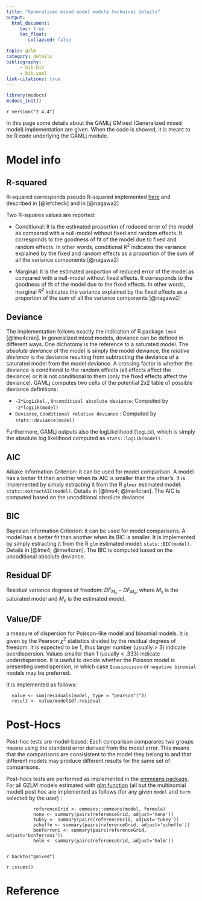 ```yaml
---
title: "Generalized mixed model module technical details"
output: 
  html_document:
     toc: true
     toc_float:
        collapsed: false

topic: gzlm
category: details
bibliography: 
     - bib.bib
     - bib.yaml
link-citations: true
---
```



```r
library(mcdocs)
mcdocs_init()
```

`r version("2.4.4")` 


In this page some details about the GAMLj GMixed (Generalized mixed model)  implementation are given. When the code is showed, it is meant to be R code underlying the GAMLj module.

# Model info

## R-squared
R-squared corresponds pseudo R-squared implemented  [here](http://jslefche.github.io/piecewiseSEM/) and described in [@lefcheck] and in [@nagawa2] 

Two R-squares values are reported:

* Conditional: It is the estimated proportion of reduced error of the model as compared with a null-model without fixed and random effects. It corresponds to the goodness of fit of the model due to fixed and random effects.  In other words, conditional $R^2$ indicates the variance explained by the fixed and random effects as a proportion of the sum of all the variance components [@nagawa2]


* Marginal: It is the estimated proportion of reduced error of the model as compared with a null-model without fixed effects. It corresponds to the goodness of fit of the model due to the fixed effects. In other words, marginal $R^2$ indicates the variance explained by the fixed effects as a proportion of the sum of all the variance components [@nagawa2]



## Deviance

The implementation follows exactly the indication of R package `lme4` [@lme4cran]. In generalized mixed models, deviance can be defined in different ways. One dichotomy is the reference to a saturated model. The _absolute deviance_ of the model is simply the model deviance, the _relative deviance_ is the deviance resulting from subtracting the deviance of a saturated model from the model deviance. A crossing factor is whether the deviance is conditional to the random effects (all effects affect the deviance) or it is not conditional to them (only the fixed effects affect the deviance). GAMLj computes two cells of the potential 2x2 table of possible deviance definitions:

* `-2*LogLikel.`, `Unconditioal absolute deviance`: Computed by `-2*logLik(model)`
*  `Deviance`, `Conditional relative deviance` : Computed by `stats::deviance(model)`

Furthermore, GAMLj outputs also the logLikelihood (`logLik`), which is simply the absolute log likelihood computed as `stats::logLik(model)`.


## AIC

Aikake Information Criterion: it can be used for model comparison. A model has a better fit than another when its AIC is smaller than the other's. It is implemented by simply estracting it from the R `glmer` estimated model: `stats::extractAIC(model)`. Details in [@lme4; @lme4cran]. The AIC is computed based on the uncoditional absolute deviance.

## BIC

Bayesian Information Criterion: it can be used for model comparisons. A model has a better fit than another when its BIC is smaller. It is implemented by simply estracting it from the R `glm` estimated model: `stats::BIC(model)`. Details in [@lme4; @lme4cran]. The BIC is computed based on the uncoditional absolute deviance.



## Residual DF

Residual variance degrees of freedom: $DF_{M_s} -DF_{M_e}$, where $M_s$ is the saturated model and $M_e$ is the estimated model.

## Value/DF

a measure of dispersion for Poisson-like model and binomial models. It is given by the Pearson $\chi^2$ statistics divided by the residual degrees of freedom. It is expected to be 1, thus larger number (usually > 3) indicate overdispersion. Values smaller than 1 (usually < .333) indicate underdispersion. It is useful to decide whether the Poisson model is presenting overdispersion, in which case `Quasipoisson` or `negative binomial` models may be preferred. 

It is implemented as follows:

```
  value <- sum(residuals(model, type = "pearson")^2)
  result <- value/model$df.residual

```


# Post-Hocs

Post-hoc tests are model-based: Each comparison comparares two groups means using the standard error derived from the model error. This means that the comparisons are consisistent to the model they belong to and that different models may produce different results for the same set of comparisons.

Post-hocs tests are performed as implemented in the [emmeans package](https://cran.r-project.org/web/packages/emmeans/index.html). For all GZLM models estimated with [glm function](https://stat.ethz.ch/R-manual/R-devel/library/stats/html/glm.html) (all but the multinomial model) post hoc are implemented as follows (for any given  `model` and `term` selected by the user) :

```
          referenceGrid <- emmeans::emmeans(model, formula)
          none <- summary(pairs(referenceGrid, adjust='none'))
          tukey <- summary(pairs(referenceGrid, adjust='tukey'))
          scheffe <- summary(pairs(referenceGrid, adjust='scheffe'))
          bonferroni <- summary(pairs(referenceGrid, adjust='bonferroni'))
          holm <- summary(pairs(referenceGrid, adjust='holm'))
      
```




`r backto("gmixed")`


`r issues()`

# Reference